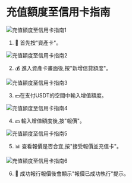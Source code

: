 # 充值額度至信用卡指南

![充值額度至信用卡指南1](https://milways.gitbook.io/~gitbook/image?url=https%3A%2F%2F576526375-files.gitbook.io%2F%7E%2Ffiles%2Fv0%2Fb%2Fgitbook-x-prod.appspot.com%2Fo%2Fspaces%252FWk98YWM2MHtAzSHwvK6L%252Fuploads%252FBwAXAPAGTy0AMeae5vhE%252F67.png%3Falt%3Dmedia%26token%3D223dbf98-237e-4882-845f-9b7d2b06f48c&width=768&dpr=4&quality=100&sign=ea987602&sv=2)

1.  💼 首先按"資產卡"。

![充值額度至信用卡指南2](https://milways.gitbook.io/~gitbook/image?url=https%3A%2F%2F576526375-files.gitbook.io%2F%7E%2Ffiles%2Fv0%2Fb%2Fgitbook-x-prod.appspot.com%2Fo%2Fspaces%252FWk98YWM2MHtAzSHwvK6L%252Fuploads%252FleHfsYSRKPJqQyUZLdME%252F68.png%3Falt%3Dmedia%26token%3D0d7cdf75-c12e-4aa8-b09d-a987d8dc3464&width=768&dpr=4&quality=100&sign=41753529&sv=2)

2.  💰 進入資產卡畫面後,按"新增信貸額度"。

![充值額度至信用卡指南3](https://milways.gitbook.io/~gitbook/image?url=https%3A%2F%2F576526375-files.gitbook.io%2F%7E%2Ffiles%2Fv0%2Fb%2Fgitbook-x-prod.appspot.com%2Fo%2Fspaces%252FWk98YWM2MHtAzSHwvK6L%252Fuploads%252F2kfLtUwIfJzZBdeDiFqW%252F69.png%3Falt%3Dmedia%26token%3D398f2be7-31a7-4330-aeda-45b53ca0e3e4&width=768&dpr=4&quality=100&sign=627d9527&sv=2)

3.  💵在支付USDT的空間中輸入增值額度。

![充值額度至信用卡指南4](https://milways.gitbook.io/~gitbook/image?url=https%3A%2F%2F576526375-files.gitbook.io%2F%7E%2Ffiles%2Fv0%2Fb%2Fgitbook-x-prod.appspot.com%2Fo%2Fspaces%252FWk98YWM2MHtAzSHwvK6L%252Fuploads%252FgE32i4oQibfel83eFdFS%252F70.png%3Falt%3Dmedia%26token%3D6684f669-388e-4b94-8da4-77fbcc5e904b&width=768&dpr=4&quality=100&sign=bad835cf&sv=2)

4.  💵 輸入增值額度後,按"報價"。

![充值額度至信用卡指南5](https://milways.gitbook.io/~gitbook/image?url=https%3A%2F%2F576526375-files.gitbook.io%2F%7E%2Ffiles%2Fv0%2Fb%2Fgitbook-x-prod.appspot.com%2Fo%2Fspaces%252FWk98YWM2MHtAzSHwvK6L%252Fuploads%252F2PkBFwSnwr1ZrZg6mK9P%252F71.png%3Falt%3Dmedia%26token%3Dc8ebb2f1-4044-4ea4-82f2-a8fd6de2d350&width=768&dpr=4&quality=100&sign=c99f874d&sv=2)

5.  📊 查看報價是否合宜,按"接受報價並充值卡"。

![充值額度至信用卡指南6](https://milways.gitbook.io/~gitbook/image?url=https%3A%2F%2F576526375-files.gitbook.io%2F%7E%2Ffiles%2Fv0%2Fb%2Fgitbook-x-prod.appspot.com%2Fo%2Fspaces%252FWk98YWM2MHtAzSHwvK6L%252Fuploads%252FDwFCyeTyhAGD8SSnqLnt%252F72.png%3Falt%3Dmedia%26token%3D303a4842-2c75-43d3-9a9b-b59571cb7bd1&width=768&dpr=4&quality=100&sign=660c08fd&sv=2)

6.  🎉 成功報行報價後會顯示"報價已成功執行"提示。
